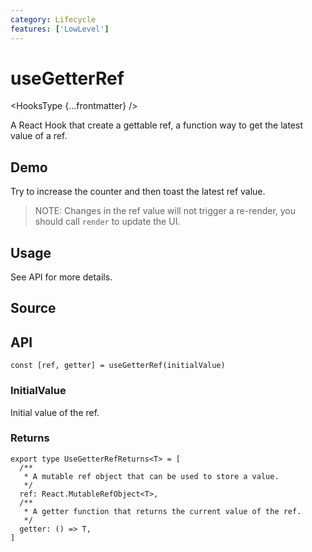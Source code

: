 ```yaml
---
category: Lifecycle
features: ['LowLevel']
---
```


# useGetterRef


<HooksType {...frontmatter} />

A React Hook that create a gettable ref, a function way to get the latest value of a ref.

## Demo

Try to increase the counter and then toast the latest ref value.

> NOTE: Changes in the ref value will not trigger a re-render, you should call `render` to update the UI.


<App />

## Usage

See API for more details.

## Source


<Source />

## API

```tsx
const [ref, getter] = useGetterRef(initialValue)
```

### InitialValue

Initial value of the ref.

### Returns

```tsx
export type UseGetterRefReturns<T> = [
  /**
   * A mutable ref object that can be used to store a value.
   */
  ref: React.MutableRefObject<T>,
  /**
   * A getter function that returns the current value of the ref.
   */
  getter: () => T,
]
```
